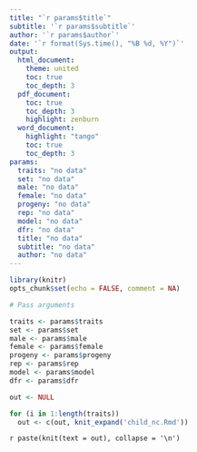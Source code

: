 ```yaml
---
title: "`r params$title`"
subtitle: '`r params$subtitle`'
author: '`r params$author`'
date: '`r format(Sys.time(), "%B %d, %Y")`'
output: 
  html_document:
    theme: united
    toc: true
    toc_depth: 3
  pdf_document:
    toc: true
    toc_depth: 3
    highlight: zenburn
  word_document:
    highlight: "tango"
    toc: true
    toc_depth: 3
params:
  traits: "no data"
  set: "no data"
  male: "no data"
  female: "no data"
  progeny: "no data"
  rep: "no data"
  model: "no data"
  dfr: "no data"
  title: "no data"
  subtitle: "no data"
  author: "no data"
---
```


```r
library(knitr)
opts_chunk$set(echo = FALSE, comment = NA)
```

```r
# Pass arguments

traits <- params$traits
set <- params$set
male <- params$male
female <- params$female
progeny <- params$progeny
rep <- params$rep
model <- params$model
dfr <- params$dfr
```

```r
out <- NULL

for (i in 1:length(traits))
  out <- c(out, knit_expand('child_nc.Rmd'))
```

`r paste(knit(text = out), collapse = '\n')`
